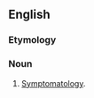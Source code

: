 ==English==

===Etymology===
{{suffix|en|symptom|ology}}

===Noun===
{{en-noun|~|symptomologies}}

# {{lb|en|informal}} [[symptomatology|Symptomatology]].